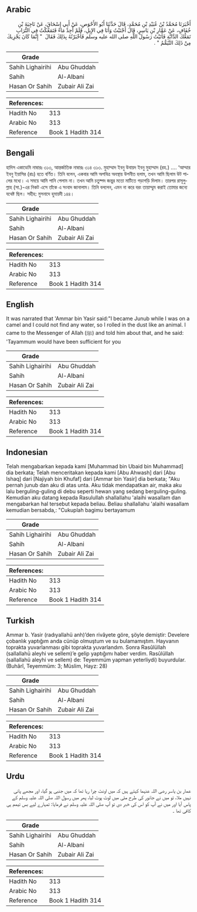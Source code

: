 ## Arabic


<div dir="rtl" lang="ar" style={{fontSize:'larger',backgroundColor:'#f8f9fa',padding:20}}>
أَخْبَرَنَا مُحَمَّدُ بْنُ عُبَيْدِ بْنِ مُحَمَّدٍ، قَالَ حَدَّثَنَا أَبُو الأَحْوَصِ، عَنْ أَبِي إِسْحَاقَ، عَنْ نَاجِيَةَ بْنِ خُفَافٍ، عَنْ عَمَّارِ بْنِ يَاسِرٍ، قَالَ أَجْنَبْتُ وَأَنَا فِي الإِبِلِ، فَلَمْ أَجِدْ مَاءً فَتَمَعَّكْتُ فِي التُّرَابِ تَمَعُّكَ الدَّابَّةِ فَأَتَيْتُ رَسُولَ اللَّهِ صلى الله عليه وسلم فَأَخْبَرْتُهُ بِذَلِكَ فَقَالَ ‏ "‏ إِنَّمَا كَانَ يَجْزِيكَ مِنْ ذَلِكَ التَّيَمُّمُ ‏"‏ ‏.‏
</div>
<div style={{backgroundColor:'#f8f9fa',padding:20, marginBottom: 10}}><table> <thead> <tr> <th>Grade</th> <th></th> </tr> </thead> <tbody> <tr><td>Sahih Lighairihi</td><td>Abu Ghuddah</td></tr><tr><td>Sahih</td><td>Al-Albani</td></tr><tr><td>Hasan Or Sahih</td><td>Zubair Ali Zai</td></tr></tbody></table><table> <thead> <tr> <th>References:</th> <th></th> </tr> </thead> <tbody><tr><td>Hadith No</td><td>313</td></tr><tr><td>Arabic No</td><td>313</td></tr><tr><td>Reference</td><td>Book 1 Hadith 314</td></tr></tbody></table></div>

## Bengali


<div dir="ltr" lang="bn" style={{fontSize:'larger',backgroundColor:'#f8f9fa',padding:20}}>
হাদিস একাডেমি নাম্বারঃ ৩১৩, আন্তর্জাতিক নাম্বারঃ ৩১৪ ৩১৩. মুহাম্মাদ ইবনু উবায়দ ইবনু মুহাম্মাদ (রহ.) .... ‘আম্মার ইবনু ইয়াসির (রাঃ) হতে বর্ণিত। তিনি বলেন, একবার আমি অপবিত্র অবস্থায় উপনীত হলাম, তখন আমি ছিলাম উট পালের মধ্যে। এ সময়ে আমি পানি পেলাম না। তখন আমি চতুষ্পদ জন্তুর মতো মাটিতে গড়াগড়ি দিলাম। তারপর রাসূলুল্লাহ (সা.)-এর নিকট এসে তাঁকে এ সংবাদ জানালাম। তিনি বললেন, এমন না করে বরং তায়াম্মুম করাই তোমার জন্যে যথেষ্ট ছিল। সহীহ: মুসনাদে হুমায়দী ১৪৪।
</div>
<div style={{backgroundColor:'#f8f9fa',padding:20, marginBottom: 10}}><table> <thead> <tr> <th>Grade</th> <th></th> </tr> </thead> <tbody> <tr><td>Sahih Lighairihi</td><td>Abu Ghuddah</td></tr><tr><td>Sahih</td><td>Al-Albani</td></tr><tr><td>Hasan Or Sahih</td><td>Zubair Ali Zai</td></tr></tbody></table><table> <thead> <tr> <th>References:</th> <th></th> </tr> </thead> <tbody><tr><td>Hadith No</td><td>313</td></tr><tr><td>Arabic No</td><td>313</td></tr><tr><td>Reference</td><td>Book 1 Hadith 314</td></tr></tbody></table></div>

## English


<div dir="ltr" lang="en" style={{fontSize:'larger',backgroundColor:'#f8f9fa',padding:20}}>
It was narrated that 'Ammar bin Yasir said:"I became Junub while I was on a camel and I could not find any water, so I rolled in the dust like an animal. I came to the Messenger of Allah (ﷺ) and told him about that, and he said: 'Tayammum would have been sufficient for you
</div>
<div style={{backgroundColor:'#f8f9fa',padding:20, marginBottom: 10}}><table> <thead> <tr> <th>Grade</th> <th></th> </tr> </thead> <tbody> <tr><td>Sahih Lighairihi</td><td>Abu Ghuddah</td></tr><tr><td>Sahih</td><td>Al-Albani</td></tr><tr><td>Hasan Or Sahih</td><td>Zubair Ali Zai</td></tr></tbody></table><table> <thead> <tr> <th>References:</th> <th></th> </tr> </thead> <tbody><tr><td>Hadith No</td><td>313</td></tr><tr><td>Arabic No</td><td>313</td></tr><tr><td>Reference</td><td>Book 1 Hadith 314</td></tr></tbody></table></div>

## Indonesian


<div dir="ltr" lang="id" style={{fontSize:'larger',backgroundColor:'#f8f9fa',padding:20}}>
Telah mengabarkan kepada kami [Muhammad bin Ubaid bin Muhammad] dia berkata; Telah menceritakan kepada kami [Abu Ahwash] dari [Abu Ishaq] dari [Najiyah bin Khufaf] dari [Ammar bin Yasir] dia berkata; "Aku pernah junub dan aku di atas unta. Aku tidak mendapatkan air, maka aku lalu berguling-guling di debu seperti hewan yang sedang berguling-guling. Kemudian aku datang kepada Rasulullah shallallahu 'alaihi wasallam dan mengabarkan hal tersebut kepada beliau. Beliau shallallahu 'alaihi wasallam kemudian bersabda,: "Cukuplah bagimu bertayamum
</div>
<div style={{backgroundColor:'#f8f9fa',padding:20, marginBottom: 10}}><table> <thead> <tr> <th>Grade</th> <th></th> </tr> </thead> <tbody> <tr><td>Sahih Lighairihi</td><td>Abu Ghuddah</td></tr><tr><td>Sahih</td><td>Al-Albani</td></tr><tr><td>Hasan Or Sahih</td><td>Zubair Ali Zai</td></tr></tbody></table><table> <thead> <tr> <th>References:</th> <th></th> </tr> </thead> <tbody><tr><td>Hadith No</td><td>313</td></tr><tr><td>Arabic No</td><td>313</td></tr><tr><td>Reference</td><td>Book 1 Hadith 314</td></tr></tbody></table></div>

## Turkish


<div dir="ltr" lang="tr" style={{fontSize:'larger',backgroundColor:'#f8f9fa',padding:20}}>
Ammar b. Yasir (radıyallahü anh)’den rivâyete göre, şöyle demiştir: Develere çobanlık yaptığım anda cünüp olmuştum ve su bulamamıştım. Hayvanın toprakta yuvarlanması gibi toprakta yuvarlandım. Sonra Rasûlüllah (sallallahü aleyhi ve sellem)’e gelip yaptığımı haber verdim. Rasûlüllah (sallallahü aleyhi ve sellem) de: Teyemmüm yapman yeterliydi) buyurdular. (Buhârî, Teyemmüm: 3; Müslim, Hayz: 28)
</div>
<div style={{backgroundColor:'#f8f9fa',padding:20, marginBottom: 10}}><table> <thead> <tr> <th>Grade</th> <th></th> </tr> </thead> <tbody> <tr><td>Sahih Lighairihi</td><td>Abu Ghuddah</td></tr><tr><td>Sahih</td><td>Al-Albani</td></tr><tr><td>Hasan Or Sahih</td><td>Zubair Ali Zai</td></tr></tbody></table><table> <thead> <tr> <th>References:</th> <th></th> </tr> </thead> <tbody><tr><td>Hadith No</td><td>313</td></tr><tr><td>Arabic No</td><td>313</td></tr><tr><td>Reference</td><td>Book 1 Hadith 314</td></tr></tbody></table></div>

## Urdu


<div dir="rtl" lang="ur" style={{fontSize:'larger',backgroundColor:'#f8f9fa',padding:20}}>
عمار بن یاسر رضی اللہ عنہما کہتے ہیں کہ میں اونٹ چرا رہا تھا کہ میں جنبی ہو گیا، اور مجھے پانی نہیں ملا، تو میں نے جانور کی طرح مٹی میں لوٹ پوٹ لیا، پھر میں رسول اللہ صلی اللہ علیہ وسلم کے پاس آیا اور میں نے آپ کو اس کی خبر دی تو آپ صلی اللہ علیہ وسلم نے فرمایا: تمہارے لیے بس تیمم ہی کافی تھا ۔
</div>
<div style={{backgroundColor:'#f8f9fa',padding:20, marginBottom: 10}}><table> <thead> <tr> <th>Grade</th> <th></th> </tr> </thead> <tbody> <tr><td>Sahih Lighairihi</td><td>Abu Ghuddah</td></tr><tr><td>Sahih</td><td>Al-Albani</td></tr><tr><td>Hasan Or Sahih</td><td>Zubair Ali Zai</td></tr></tbody></table><table> <thead> <tr> <th>References:</th> <th></th> </tr> </thead> <tbody><tr><td>Hadith No</td><td>313</td></tr><tr><td>Arabic No</td><td>313</td></tr><tr><td>Reference</td><td>Book 1 Hadith 314</td></tr></tbody></table></div>